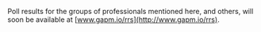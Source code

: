 Poll results for the groups of professionals mentioned here, and others, will soon be available at [www.gapm.io/rrs](http://www.gapm.io/rrs).